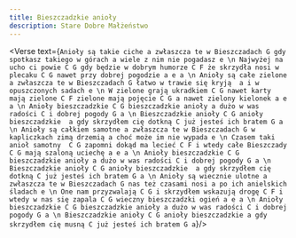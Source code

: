 ```yaml
---
title: Bieszczadzkie anioły
description: Stare Dobre Małżeństwo
---
```



<Verse text={`
Anioły są takie ciche a
zwłaszcza te w Bieszczadach G
gdy spotkasz takiego w górach a
wiele z nim nie pogadasz e
\n
Najwyżej na ucho ci powie C G
gdy będzie w dobrym humorze C F
że skrzydła nosi w plecaku C G
nawet przy dobrej pogodzie a e a
\n
Anioły są całe zielone  a
zwłaszcza te w Bieszczadach G
łatwo w trawie się kryją  a
i w opuszczonych sadach e
\n
W zielone grają ukradkiem C G
nawet karty mają zielone C F
zielone mają pojęcie C G
a nawet zielony kielonek a e a
\n
Anioły bieszczadzkie C G
bieszczadzkie anioły a
dużo w was radości C
i dobrej pogody G a
\n
Bieszczadzkie anioły C G
anioły bieszczadzkie  a
gdy skrzydłem cię dotkną C
już jesteś ich bratem G a
\n
Anioły są całkiem samotne a
zwłaszcza te w Bieszczadach G
w kapliczkach zimą drzemią a
choć może im nie wypada e
\n
Czasem taki anioł samotny  C G
zapomni dokąd ma lecieć C F
i wtedy całe Bieszczady C G
mają szaloną uciechę a e a
\n
Anioły bieszczadzkie C G
bieszczadzkie anioły a
dużo w was radości C
i dobrej pogody G a
\n
Bieszczadzkie anioły C G
anioły bieszczadzkie  a
gdy skrzydłem cię dotkną C
już jesteś ich bratem G a
\n
Anioły są wiecznie ulotne a
zwłaszcza te w Bieszczadach G
nas też czasami nosi a
po ich anielskich śladach e
\n
One nam przyzwalają C G
i skrzydłem wskazują drogę C F
i wtedy w nas się zapala C G
wieczny bieszczadzki ogień a e a
\n
Anioły bieszczadzkie C G
bieszczadzkie anioły a
dużo w was radości C
i dobrej pogody G a
\n
Bieszczadzkie anioły C G
anioły bieszczadzkie a
gdy skrzydłem cię musną C
już jesteś ich bratem G a
`}/>
